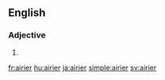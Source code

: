 ==English==

===Adjective===
{{head|en|adjective comparative form}}

# {{en-comparative of|airy}}

[[fr:airier]]
[[hu:airier]]
[[ja:airier]]
[[simple:airier]]
[[sv:airier]]